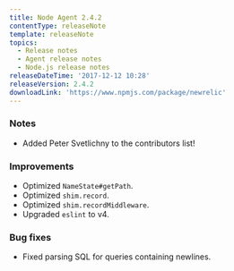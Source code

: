 ```yaml
---
title: Node Agent 2.4.2
contentType: releaseNote
template: releaseNote
topics:
  - Release notes
  - Agent release notes
  - Node.js release notes
releaseDateTime: '2017-12-12 10:28'
releaseVersion: 2.4.2
downloadLink: 'https://www.npmjs.com/package/newrelic'
---
```


### Notes

* Added Peter Svetlichny to the contributors list!

### Improvements

* Optimized `NameState#getPath`.
* Optimized `shim.record`.
* Optimized `shim.recordMiddleware`.
* Upgraded `eslint` to v4.

### Bug fixes

* Fixed parsing SQL for queries containing newlines.
